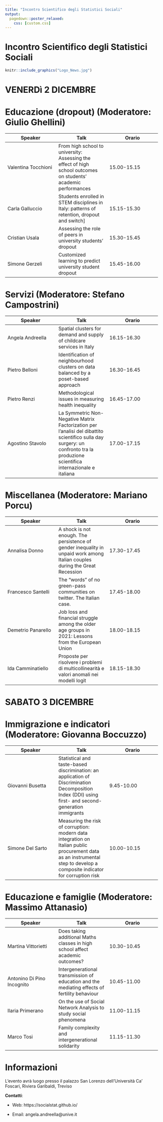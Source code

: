 ```yaml
---
title: "Incontro Scientifico degli Statistici Sociali"
output: 
  pagedown::poster_relaxed:
    css: [custom.css]
---
```


Incontro Scientifico degli Statistici Sociali {.poster-title}
================================================================================

```r
knitr::include_graphics("Logo_News.jpg")
```

**VENERDì 2 DICEMBRE** {.S2}
================================================================================

**Educazione (dropout)** (Moderatore: Giulio Ghellini) {.S3}
================================================================================
| Speaker  | Talk  | Orario  |
|---|---|---|
| Valentina Tocchioni | From high school to university: Assessing the effect of high school outcomes on students' academic performances | 15.00-15.15  | 
| Carla Galluccio  | Students enrolled in STEM disciplines in Italy: patterns of retention, dropout and switch]   | 15.15-15.30  |  
| Cristian Usala  | Assessing the role of peers in university students' dropout   | 15.30-15.45  | 
| Simone Gerzeli | Customized learning to predict university student dropout  | 15.45-16.00  |  


**Servizi** (Moderatore: Stefano Campostrini) {.S4}
================================================================================
| Speaker  | Talk  | Orario  |
|---|---|---|
| Angela Andreella  | Spatial clusters for demand and supply of childcare services in Italy  | 16.15-16.30  | 
| Pietro Belloni  | Identification of neighbourhood clusters on data balanced by a poset-based approach  | 16.30-16.45  |  
| Pietro Renzi  | Methodological issues in measuring health inequality  | 16.45-17.00  | 
| Agostino Stavolo | La Symmetric Non-Negative Matrix Factorization per l'analisi del dibattito scientifico sulla day surgery: un confronto tra la produzione scientifica internazionale e italiana   | 17.00-17.15  |  

**Miscellanea** (Moderatore: Mariano Porcu) {.S5}
================================================================================
| Speaker  | Talk  | Orario  |
|---|---|---|
| Annalisa Donno  | A shock is not enough. The persistence of gender inequality in unpaid work among Italian couples during the Great Recession | 17.30-17.45  | 
| Francesco Santelli  | The "words" of no green-pass communities on twitter. The Italian case.  | 17.45-18.00  |  
| Demetrio Panarello  | Job loss and financial struggle among the older age groups in 2021: Lessons from the European Union | 18.00-18.15  | 
| Ida Camminatiello | Proposte per risolvere i problemi di multicollinearità e valori anomali nei modelli logit | 18.15-18.30  |  

**SABATO 3 DICEMBRE** {.S6}
================================================================================



**Immigrazione e indicatori** (Moderatore: Giovanna Boccuzzo) {.S7}
================================================================================
| Speaker  | Talk  | Orario  |
|---|---|---|
| Giovanni Busetta  | Statistical and taste-based discrimination: an application of Discrimination Decomposition Index (DDI) using first- and second-generation immigrants  | 9.45-10.00  | 
| Simone Del Sarto  | Measuring the risk of corruption: modern data integration on Italian public procurement data as an instrumental step to develop a composite indicator for corruption risk  | 10.00-10.15  | 

**Educazione e famiglie** (Moderatore: Massimo Attanasio) {.S8}
================================================================================
  | Speaker  | Talk  | Orario  |
  |---|---|---|
  | Martina Vittorietti  | Does taking additional Maths classes in high school affect academic outcomes? | 10.30-10.45  | 
  | Antonino Di Pino Incognito  | Intergenerational transmission of education and the mediating effects of fertility behaviour  | 10.45-11.00  |  
  | Ilaria Primerano  | On the use of Social Network Analysis to study social phenomena | 11.00-11.15  | 
  | Marco Tosi  | Family complexity and intergenerational solidarity  | 11.15-11.30  | 
  

Informazioni {.S9}
================================================================================

L'evento avrà luogo presso il palazzo San Lorenzo dell'Università Ca' Foscari, Riviera Garibaldi, Treviso

**Contatti**:

  - Web: https://socialstat.github.io/
  
  - Email: angela.andreella@unive.it
